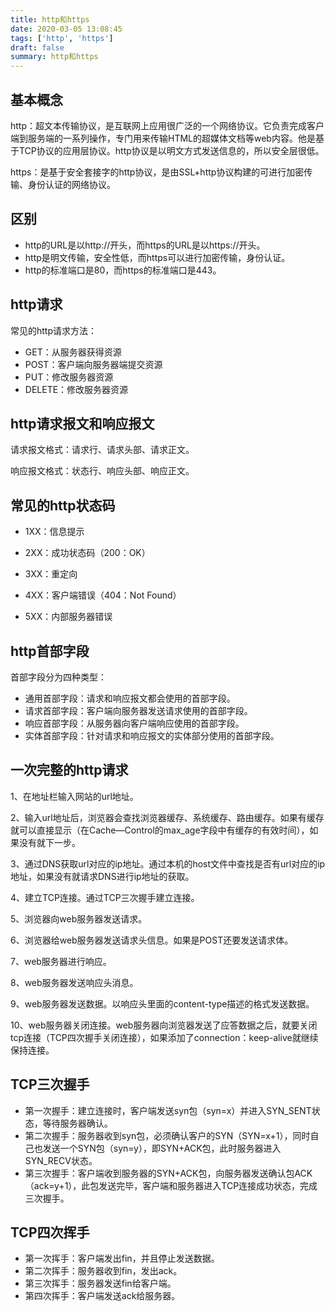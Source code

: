 ```yaml
---
title: http和https
date: 2020-03-05 13:08:45
tags: ['http', 'https']
draft: false
summary: http和https
---
```


## 基本概念

http：超文本传输协议，是互联网上应用很广泛的一个网络协议。它负责完成客户端到服务端的一系列操作，专门用来传输HTML的超媒体文档等web内容。他是基于TCP协议的应用层协议。http协议是以明文方式发送信息的，所以安全层很低。

https：是基于安全套接字的http协议，是由SSL+http协议构建的可进行加密传输、身份认证的网络协议。

## 区别

- http的URL是以http://开头，而https的URL是以https://开头。
- http是明文传输，安全性低，而https可以进行加密传输，身份认证。
- http的标准端口是80，而https的标准端口是443。

## http请求

常见的http请求方法：

- GET：从服务器获得资源
- POST：客户端向服务器端提交资源
- PUT：修改服务器资源
- DELETE：修改服务器资源

## http请求报文和响应报文

请求报文格式：请求行、请求头部、请求正文。

响应报文格式：状态行、响应头部、响应正文。

## 常见的http状态码

- 1XX：信息提示

- 2XX：成功状态码（200：OK）

- 3XX：重定向

- 4XX：客户端错误（404：Not Found）

- 5XX：内部服务器错误

## http首部字段

首部字段分为四种类型：

- 通用首部字段：请求和响应报文都会使用的首部字段。
- 请求首部字段：客户端向服务器发送请求使用的首部字段。
- 响应首部字段：从服务器向客户端响应使用的首部字段。
- 实体首部字段：针对请求和响应报文的实体部分使用的首部字段。

## 一次完整的http请求

1、在地址栏输入网站的url地址。

2、输入url地址后，浏览器会查找浏览器缓存、系统缓存、路由缓存。如果有缓存就可以直接显示（在Cache—Control的max_age字段中有缓存的有效时间），如果没有就下一步。

3、通过DNS获取url对应的ip地址。通过本机的host文件中查找是否有url对应的ip地址，如果没有就请求DNS进行ip地址的获取。

4、建立TCP连接。通过TCP三次握手建立连接。

5、浏览器向web服务器发送请求。

6、浏览器给web服务器发送请求头信息。如果是POST还要发送请求体。

7、web服务器进行响应。

8、web服务器发送响应头消息。

9、web服务器发送数据。以响应头里面的content-type描述的格式发送数据。

10、web服务器关闭连接。web服务器向浏览器发送了应答数据之后，就要关闭tcp连接（TCP四次握手关闭连接），如果添加了connection：keep-alive就继续保持连接。

## TCP三次握手

- 第一次握手：建立连接时，客户端发送syn包（syn=x）并进入SYN_SENT状态，等待服务器确认。
- 第二次握手：服务器收到syn包，必须确认客户的SYN（SYN=x+1），同时自己也发送一个SYN包（syn=y），即SYN+ACK包，此时服务器进入SYN_RECV状态。
- 第三次握手：客户端收到服务器的SYN+ACK包，向服务器发送确认包ACK（ack=y+1），此包发送完毕，客户端和服务器进入TCP连接成功状态，完成三次握手。

## TCP四次挥手

- 第一次挥手：客户端发出fin，并且停止发送数据。
- 第二次挥手：服务器收到fin，发出ack。
- 第三次挥手：服务器发送fin给客户端。
- 第四次挥手：客户端发送ack给服务器。